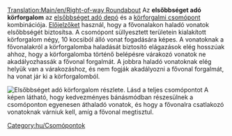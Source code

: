 [[Translation:Main/en/Right-of-way Roundabout]]
{{en/-}}{{hu/Csomópontmenü}}
Az '''elsőbbséget adó körforgalom''' az [[Main/en/Vasúti járműtelep építése/Hu#Haladó járműtelep-konfigurációk|elsőbbséget adó depó]] és a [[Main/hu/Csomópont/Körforgalom|körforgalmi csomópont]] kombinációja. [[Main/en/Jelzők/Hu#Előjelzők|Előjelzőket]] használ, hogy a fővonalakon haladó vonatok elsőbbségét biztosítsa. A csomópont süllyesztett területein kialakított körforgalom négy, 10 kocsiból álló vonat fogadására képes. A vonatoknak a fővonalakról a körforgalomba haladását biztosító elágazások elég hosszúak ahhoz, hogy a körforgalomba történő belépésre várakozó vonatok ne akadályozhassák a fővonal forgalmát. A jobbra haladó vonatoknak elég helyük van a várakozáshoz, és nem fogják akadályozni a fővonal forgalmát, ha vonat jár ki a körforgalomból.

[[File:en/AdvancedMain4WaySmall.png|none|frame|Elsőbbséget adó körforgalom részlete. [[Media:AdvancedMain4Way.png|Lásd a teljes csomópontot]]]]
A képen látható, hogy kedvezményes bánásmódban részesülnek a csomóponton egyenesen áthaladó vonatok, és hogy a fővonalra csatlakozó vonatoknak várniuk kell, amíg a fővonal megtisztul.

{{Template:Csomópontok tulajdonságai/Hu|Drága|4|1|0|1|1|1|1|0|1|1|2||Vonat lerobbanása csak a saját vonalra, vagy minden balra tartó forgalomra hat.|
*Nagyon nagy kapacitás.
*Forgalmi dugó valószínűtlen, de nem kizárt (balra kanyarodás).
*A vonatok U-fordulóként is használhatják a csomópontot.
*Nagy területet igényel, 22 x 22 (220 mezőnyi további terület használatával).
*Legnagyobb jelzőtávolság: 8
*Éles kanyar. 
}}

[[Category:hu/Csomópontok]]